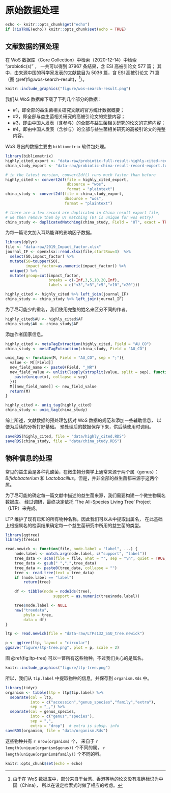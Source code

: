 # 原始数据处理 {#raw-data}

```r
echo <- knitr::opts_chunk$get("echo")
if (!isTRUE(echo)) knitr::opts_chunk$set(echo = TRUE)
```


## 文献数据的预处理

在 WoS 数据库（Core Collection）中检索（2020-12-14）中检索 “probiotic(s)” ，
一共可以得到 37967 条结果，含 ESI 高被引论文 577 篇；
其中，由来源中国的科学家发表的文献数目为 5036 篇，含 ESI 高被引论文 71 篇（图 \@ref(fig:wos-search-result)，[^fn-wos-query]）。

```r
knitr::include_graphics("figure/wos-search-result.png")
```

[^fn-wos-query]: 由于在 WoS 数据库中，部分来自于台湾、香港等地的论文没有准确标识为中国（China），
所以在设定检索式时做了相应的考虑。

我们从 WoS 数据库下载了下列几个部分的数据：

- #1，即全部的益生菌相关研究文献的官方统计数据概要；
- #2，即全部与益生菌相关研究的高被引论文的完整内容；
- #3，即由中国人发表（含参与）的全部与益生菌相关研究的论文的完整内容；
- #4，即由中国人发表（含参与）的全部与益生菌相关研究的高被引论文的完整内容。

WoS 导出的数据主要由 `bibliometrix` 软件包处理。

```r
library(bibliometrix)
highly_cited_export <- "data-raw/probiotic-full-result-highly-cited-record-export.txt"
china_study_export <- "data-raw/probiotic-china-result-record-export.txt"

# in the latest version, convert2df() runs much faster than before
highly_cited <- convert2df(file = highly_cited_export,
                           dbsource = "wos",
                           format = "plaintext")
china_study <- convert2df(file = china_study_export,
                          dbsource = "wos",
                          format = "plaintext")

# there are a few record are duplicated in China result export file,
# we then remove them by UT matching (UT is unique for wos entry)
china_study <- duplicatedMatching(china_study, Field = "UT", exact = TRUE)
```


为每一篇论文加入耳熟能详的影响因子数据。

```r
library(dplyr)
file <- "data-raw/2019_Impact_factor.xlsx"
journal_IF <- openxlsx::read.xlsx(file,startRow=3)  %>%
  select(SO,impact_factor) %>%
  mutate(SO=toupper(SO),
         impact_factor=as.numeric(impact_factor)) %>%
  unique() %>%
  mutate(group=cut(impact_factor,
                   breaks = c(-Inf,3,5,10,20,Inf),
                   labels = c("<3",">3",">5",">10",">20")))

highly_cited <- highly_cited %>% left_join(journal_IF)
china_study <- china_study %>% left_join(journal_IF)
```

为了尽可能少的重名，我们使用完整的姓名来区分不同的作者。

```r
highly_cited$AU <- highly_cited$AF
china_study$AU <- china_study$AF
```

添加作者国家信息。

```r
highly_cited <- metaTagExtraction(highly_cited, Field = "AU_CO")
china_study <- metaTagExtraction(china_study, Field = "AU_CO")

uniq_tag <- function(M, Field = "AU_CO", sep = ";"){
  value <- M[[Field]]
  new_field_name <- paste0(Field, "_NR")
  new_field_value <- unlist(lapply(strsplit(value, split = sep), function(x){
    paste(unique(x), collapse = sep)
  }))
  M[[new_field_name]] <- new_field_value
  return(M)
}

highly_cited <- uniq_tag(highly_cited)
china_study <- uniq_tag(china_study)
```

综上所述，文献数据的预处理包括对 WoS 数据的规范和添加一些辅助信息，
以便为后续的分析打好基础。
预处理后的数据保存下来，供后续使用时调用。

```r
saveRDS(highly_cited, file = "data/highly_cited.RDS")
saveRDS(china_study, file = "data/china_study.RDS")
```


## 物种信息的处理

常见的益生菌是各种乳酸菌，在微生物分类学上通常来源于两个属（genus）：
*Bifidobacterium* 和 *Lactobacillus*。但是，并非全部的益生菌都来源于这两个属。

为了尽可能的确定每一篇文献中描述的益生菌来源，我们需要构建一个微生物属名数据库。
经过调研，最终决定依托 'The All-Species Living Tree' Project （LTP）来完成。

LTP 维护了现有已知的所有物种名称，因此我们可以从中提取出属名，
在此基础上根据属名的检索结果确定每一个益生菌研究中所用的益生菌的类型。

```r
library(ggtree)
library(treeio)

read.newick <- function(file, node.label = "label", ...) {
    node.label <- match.arg(node.label, c("support", "label"))
    tree_data <- scan(file = file, what = "", sep = "\n", quiet = TRUE, encoding = "UTF-8", ...)
    tree_data <- gsub(" ",",",tree_data)
    tree_data <- paste0(tree_data, collapse = "")
    tree <- read.tree(text = tree_data)
    if (node.label == "label")
        return(tree)

    df <- tibble(node = nodeIds(tree),
                     support = as.numeric(tree$node.label))

    tree$node.label <- NULL
    new("treedata",
        phylo = tree,
        data = df)
}

ltp <- read.newick(file = "data-raw/LTPs132_SSU_tree.newick")
```


```r
p <- ggtree(ltp, layout = "circular") 
ggsave("figure/ltp-tree.png", plot = p, scale = 2)
```

图 \@ref(fig:ltp-tree) 可以一瞥所有这些物种。不过我们关心的是属名。

```r
knitr::include_graphics("figure/ltp-tree.png")
```

所以，我们从 `tip.label` 中提取物种的信息，并保存到 `organism.Rds` 中。

```r
library(tidyr)
organism <- tibble(ltp = ltp$tip.label) %>%
  separate(col = ltp, 
           into = c("accession","genus_species","family","extra"),
           sep = "_,") %>%
  separate(col = genus_species,
           into = c("genus","species"),
           sep = ",",
           extra = "drop")  # extra is subsp. info
saveRDS(organism, file = "data/organism.Rds")
```

这些物种共有 `r nrow(organism)` 个，
来自于 `r length(unique(organism$genus))` 个不同的属，
`r length(unique(organism$family))` 个不同的科。

```r
knitr::opts_chunk$set(echo = echo)
```